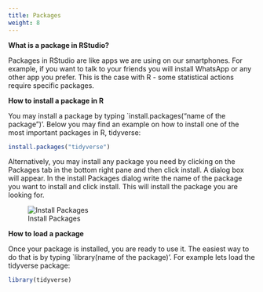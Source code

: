```yaml
---
title: Packages 
weight: 8
---
```


**What is a package in RStudio?**

Packages in RStudio are like apps we are using on our smartphones. For example, if you want to talk to your friends you will install WhatsApp or any other app you prefer. This is the case with R - some statistical actions require specific packages.

**How to install a package in R**

You may install a package by typing \`install.packages("name of the package")'. Below you may find an example on how to install one of the most important packages in R, tidyverse:

```r
install.packages("tidyverse")
```

Alternatively, you may install any package you need by clicking on the Packages tab in the bottom right pane and then click install. A dialog box will appear. In the install Packages dialog write the name of the package you want to install and click install. This will install the package you are looking for.

![Install Packages](Figure_36.PNG)


**How to load a package**

Once your package is installed, you are ready to use it. The easiest way to do that is by typing \`library(name of the package)'. For example lets load the tidyverse package:

```r
library(tidyverse)
```
